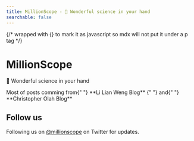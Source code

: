 ```yaml
---
title: MillionScope - 👋 Wonderful science in your hand
searchable: false
---
```



{/* wrapped with {} to mark it as javascript so mdx will not put it under a p tag */}

# MillionScope

<Intro />

<p className="x:text-center x:text-lg x:mt-6 x:text-gray-600 x:md:!text-2xl">👋 Wonderful science in your hand</p>

<Cobe />

<div className="x:mb-20 x:mt-16">
  <Callout emoji="🎯">
    Most of posts comming from{" "}
    <Link href="https://lilianweng.github.io/" target="_blank">
      **Li Lian Weng Blog**
    </Link>{" "}
    and{" "}
    <Link href="https://colah.github.io/" target="_blank">
      **Christopher Olah Blog**
    </Link>
  </Callout>
</div>

<Homepage />

## Follow us

Following us on [@millionscope](https://twitter.com/millionscope) on Twitter for updates.
